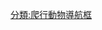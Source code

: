 {{Navbox
|name = 離龍目
|title = [[離龍目]]
|bodyclass = hlist
|image = [[File:Hyphalosaurus mmartyniuk wiki.png|140px|''Hyphalosaurus lingyuanensis'']]
[[File:Champsosaurus BW.jpg|140px|''Champsosaurus natator'']]
|state = {{{state|expanded}}}
|above = 
* 界：[[動物界]]
* 門：[[脊索動物門]]
* 演化支：[[蜥形綱]]
* 亞綱：[[雙孔亞綱]]

|group1 = [[離龍目|離<br>龍<br>目]]
|list1 ={{Navbox|subgroup
|list1 =
* {{link-en|青龍屬|Coeruleodraco}}
* {{link-en|櫛頜鱷屬|Cteniogenys}}
* [[二連諾爾龍屬]]
* [[呼倫杜赫龍屬]]
* [[拉扎勒斯鱷屬]]
* [[厚椎龍屬]]

|group2 = [[離龍目|潛龍科]]
|list2 =
* [[潛龍屬]]
* [[莊川龍屬]]

|group3 = {{link-en|滿州鱷科|Monjurosuchidae}}
|list3 =
* [[滿洲鱷屬]]
* {{link-en|喜水龍屬|Philydrosaurus}}

|group4 = [[新離龍亞目]]
|list4 =
{{Navbox|subgroup
   |group1 = [[鱷龍科]]
   |list1 =
* [[鱷龍|鱷龍屬]]
   |group2 = [[離龍目|西莫多龍科]]
   |list2 =
* [[伊克昭龍屬]]
* [[遼西龍屬]]
* {{link-en|西莫多龍屬|Simoedosaurus}}
* {{link-en|喬伊爾龍屬|Tchoiria}}
}}}}

 | below      = {{icon|Category}}[[:Category: 離龍目|離龍目]]
}}<noinclude>
{{collapsible option}}

[[分類:爬行動物導航框]]

</noinclude>